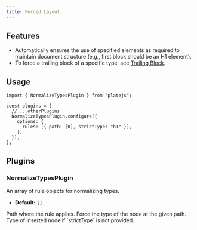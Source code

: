 ```yaml
---
title: Forced Layout
---
```


<PackageInfo>

## Features

- Automatically ensures the use of specified elements as required to maintain document structure (e.g., first block should be an H1 element).
- To force a trailing block of a specific type, see [Trailing Block](/docs/trailing-block).

</PackageInfo>

## Usage

```tsx
import { NormalizeTypesPlugin } from "platejs";

const plugins = [
  // ...otherPlugins
  NormalizeTypesPlugin.configure({
    options: {
      rules: [{ path: [0], strictType: "h1" }],
    },
  }),
];
```

## Plugins

### NormalizeTypesPlugin

<API name="NormalizeTypesPlugin">
<APIOptions>
<APIItem name="rules" type="Rule[]" optional>
An array of rule objects for normalizing types.

- **Default:** `[]`
  </APIItem>
</APIOptions>

<APIOptions type="Rule">
  <APIItem name="path" type="Path">
    Path where the rule applies.
  </APIItem>
  <APIItem name="strictType" type="string" optional>
    Force the type of the node at the given path.
  </APIItem>
  <APIItem name="type" type="string" optional>
    Type of inserted node if `strictType` is not provided.
  </APIItem>
</APIOptions>
</API>
